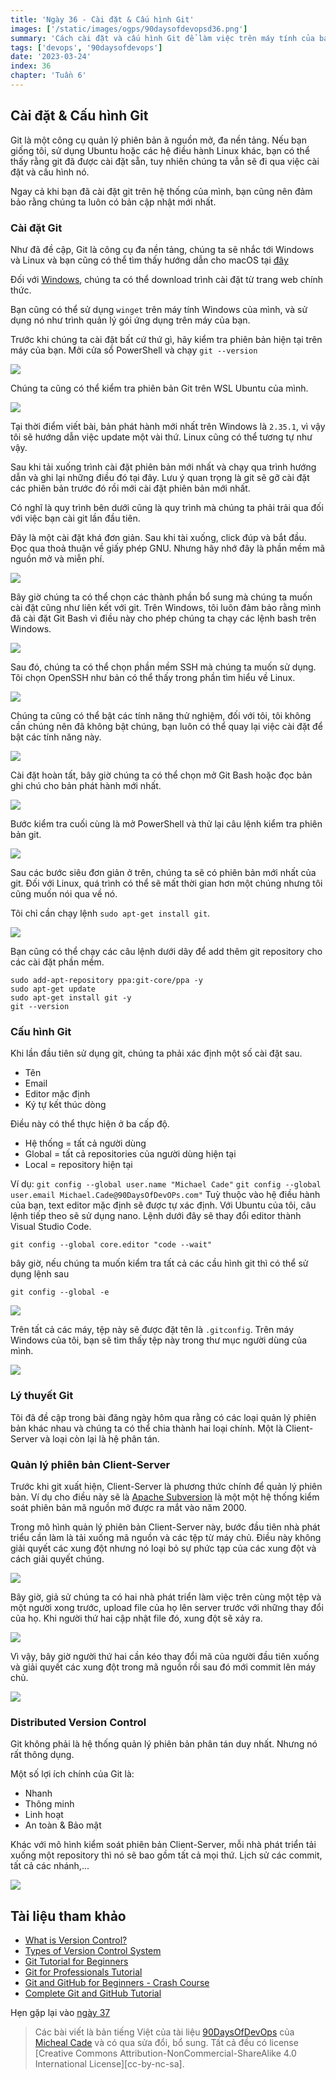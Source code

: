 ```yaml
---
title: 'Ngày 36 - Cài đặt & Cấu hình Git'
images: ['/static/images/ogps/90daysofdevopsd36.png']
summary: 'Cách cài đặt và cấu hình Git để làm việc trên máy tính của bạn.'
tags: ['devops', '90daysofdevops']
date: '2023-03-24'
index: 36
chapter: 'Tuần 6'
---
```


<TOCInline toc={props.toc} asDisclosure />

## Cài đặt & Cấu hình Git

Git là một công cụ quản lý phiên bản ã nguồn mở, đa nền tảng. Nếu bạn giống tôi, sử dụng Ubuntu hoặc các hệ điều hành Linux khác, bạn có thể thấy rằng git đã được cài đặt sẵn, tuy nhiên chúng ta vẫn sẽ đi qua việc cài đặt và cấu hình nó.

Ngay cả khi bạn đã cài đặt git trên hệ thống của mình, bạn cũng nên đảm bảo rằng chúng ta luôn có bản cập nhật mới nhất.

### Cài đặt Git

Như đã đề cập, Git là công cụ đa nền tảng, chúng ta sẽ nhắc tới Windows và Linux và bạn cũng có thể tìm thấy hướng dẫn cho macOS tại [đây](https://git-scm.com/book/en/v2/Getting-Started-Installing-Git)

Đối với [Windows](https://git-scm.com/download/win), chúng ta có thể download trình cài đặt từ trang web chính thức.

Bạn cũng có thể sử dụng `winget` trên máy tính Windows của mình, và sử dụng nó như trình quản lý gói ứng dụng trên máy của bạn.

Trước khi chúng ta cài đặt bất cứ thứ gì, hãy kiểm tra phiên bản hiện tại trên máy của bạn. Mởi cửa sổ PowerShell và chạy `git --version`

![](/static/images/assets/Day36_Git1.png)

Chúng ta cũng có thể kiểm tra phiên bản Git trên WSL Ubuntu của mình.

![](/static/images/assets/Day36_Git2.png)

Tại thời điểm viết bài, bản phát hành mới nhất trên Windows là `2.35.1`, vì vậy tôi sẽ hướng dẫn việc update một vài thứ. Linux cũng có thể tương tự như vậy.

Sau khi tải xuống trình cài đặt phiên bản mới nhất và chạy qua trình hướng dẫn và ghi lại những điều đó tại đây. Lưu ý quan trọng là git sẽ gỡ cài đặt các phiên bản trước đó rồi mới cài đặt phiên bản mới nhất.

Có nghĩ là quy trình bên dưới cũng là quy trình mà chúng ta phải trải qua đối với việc bạn cài git lần đầu tiên.

Đây là một cài đặt khá đơn giản. Sau khi tài xuống, click đúp và bắt đầu. Đọc qua thoả thuận về giấy phép GNU. Nhưng hãy nhớ đây là phần mềm mã nguồn mở và miễn phí.

![](/static/images/assets/Day36_Git3.png)

Bây giờ chúng ta có thể chọn các thành phần bổ sung mà chúng ta muốn cài đặt cũng như liên kết với git. Trên Windows, tôi luôn đảm bảo rằng mình đã cài đặt Git Bash vì điều này cho phép chúng ta chạy các lệnh bash trên Windows.

![](/static/images/assets/Day36_Git4.png)

Sau đó, chúng ta có thể chọn phần mềm SSH mà chúng ta muốn sử dụng. Tôi chọn OpenSSH như bản có thể thấy trong phần tìm hiểu về Linux.

![](/static/images/assets/Day36_Git5.png)

Chúng ta cũng có thể bật các tính năng thử nghiệm, đối với tôi, tôi không cần chúng nên đã không bật chúng, bạn luôn có thể quay lại việc cài đặt để bật các tính năng này.

![](/static/images/assets/Day36_Git6.png)

Cài đặt hoàn tất, bây giờ chúng ta có thể chọn mở Git Bash hoặc đọc bản ghi chú cho bản phát hành mới nhất.

![](/static/images/assets/Day36_Git7.png)

Bước kiểm tra cuối cùng là mở PowerShell và thử lại câu lệnh kiểm tra phiên bản git.

![](/static/images/assets/Day36_Git8.png)

Sau các bước siêu đơn giản ở trên, chúng ta sẽ có phiên bản mới nhất của git. Đối với Linux, quá trình có thể sẽ mất thời gian hơn một chúng nhưng tôi cũng muốn nói qua về nó.

Tôi chỉ cần chạy lệnh `sudo apt-get install git`.

![](/static/images/assets/Day36_Git9.png)

Bạn cũng có thể chạy các câu lệnh dưới dây để add thêm git repository cho các cài đặt phần mềm.

```
sudo add-apt-repository ppa:git-core/ppa -y
sudo apt-get update
sudo apt-get install git -y
git --version
```

### Cấu hình Git

Khi lần đầu tiên sử dụng git, chúng ta phải xác định một số cài đặt sau.

- Tên
- Email
- Editor mặc định
- Ký tự kết thúc dòng

Điều này có thể thực hiện ở ba cấp độ.

- Hệ thống = tất cả người dùng
- Global = tất cả repositories của người dùng hiện tại
- Local = repository hiện tại

Ví dụ:
`git config --global user.name "Michael Cade"`
`git config --global user.email Michael.Cade@90DaysOfDevOPs.com"`
Tuỳ thuộc vào hệ điều hành của bạn, text editor mặc định sẽ được tự xác định. Với Ubuntu của tôi, câu lệnh tiếp theo sẽ sử dụng nano. Lệnh dưới đây sẽ thay đổi editor thành Visual Studio Code.

`git config --global core.editor "code --wait"`

bây giờ, nếu chúng ta muốn kiểm tra tất cả các cầu hình git thì có thể sử dụng lệnh sau

`git config --global -e`

![](/static/images/assets/Day36_Git10.png)

Trên tất cả các máy, tệp này sẽ được đặt tên là `.gitconfig`. Trên máy Windows của tôi, bạn sẽ tìm thấy tệp này trong thư mục người dùng của mình.

![](/static/images/assets/Day36_Git11.png)

### Lý thuyết Git

Tôi đã đề cập trong bài đăng ngày hôm qua rằng có các loại quản lý phiên bản khác nhau và chúng ta có thể chia thành hai loại chính. Một là Client-Server và loại còn lại là hệ phân tán.

### Quản lý phiên bản Client-Server

Trước khi git xuất hiện, Client-Server là phương thức chính để quản lý phiên bản. Ví dụ cho điều này sẽ là [Apache Subversion](https://subversion.apache.org/) là một một hệ thống kiểm soát phiên bản mã nguồn mở được ra mắt vào năm 2000.

Trong mô hình quản lý phiên bản Client-Server này, bước đầu tiên nhà phát triểu cần làm là tải xuống mã nguồn và các tệp từ máy chủ. Điều này không giải quyết các xung đột nhưng nó loại bỏ sự phức tạp của các xung đột và cách giải quyết chúng.

![](/static/images/assets/Day36_Git12.png)

Bây giờ, giả sử chúng ta có hai nhà phát triển làm việc trên cùng một tệp và một người xong trước, upload file của họ lên server trước với những thay đổi của họ. Khi người thứ hai cập nhật file đó, xung đột sẽ xảy ra.

![](/static/images/assets/Day36_Git13.png)

Vì vậy, bây giờ người thứ hai cần kéo thay đổi mã của người đầu tiên xuống và giải quyết các xung đột trong mã nguồn rồi sau đó mới commit lên máy chủ.

![](/static/images/assets/Day36_Git15.png)

### Distributed Version Control

Git không phải là hệ thống quản lý phiên bản phân tán duy nhất. Nhưng nó rất thông dụng.

Một số lợi ích chính của Git là:

- Nhanh
- Thông minh
- Linh hoạt
- An toàn & Bảo mật

Khác với mô hình kiểm soát phiên bản Client-Server, mỗi nhà phát triển tải xuống một repository thì nó sẽ bao gồm tất cả mọi thứ. Lịch sử các commit, tất cả các nhánh,...

![](/static/images/assets/Day36_Git16.png)

## Tài liệu tham khảo

- [What is Version Control?](https://www.youtube.com/watch?v=Yc8sCSeMhi4)
- [Types of Version Control System](https://www.youtube.com/watch?v=kr62e_n6QuQ)
- [Git Tutorial for Beginners](https://www.youtube.com/watch?v=8JJ101D3knE&t=52s)
- [Git for Professionals Tutorial](https://www.youtube.com/watch?v=Uszj_k0DGsg)
- [Git and GitHub for Beginners - Crash Course](https://www.youtube.com/watch?v=RGOj5yH7evk&t=8s)
- [Complete Git and GitHub Tutorial](https://www.youtube.com/watch?v=apGV9Kg7ics)

Hẹn gặp lại vào [ngày 37](https://vntechies.dev/courses/90-ngay-devops/ngay-37-gioi-thieu-ve-git)

> Các bài viết là bản tiếng Việt của tài liệu [90DaysOfDevOps](https://github.com/MichaelCade/90DaysOfDevOps/tree/main/2022/Days) của [Micheal Cade](https://twitter.com/MichaelCade1) và có qua sửa đổi, bổ sung. Tất cả đều có license [Creative Commons Attribution-NonCommercial-ShareAlike 4.0 International License][cc-by-nc-sa].
